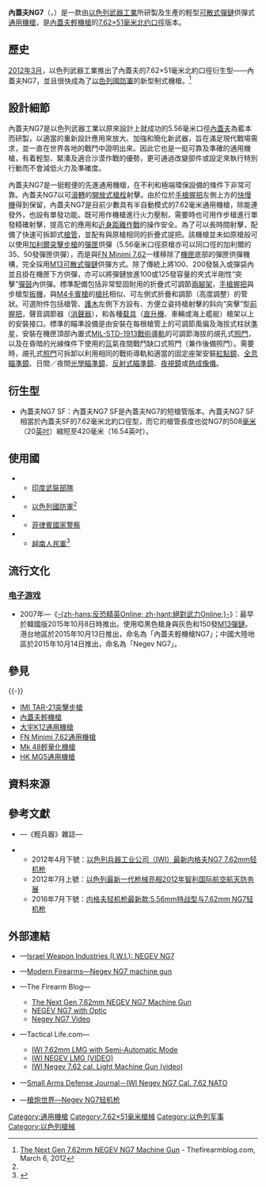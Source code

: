{{NoteTA
|G1=軍事
|G2=長度單位
|G3=Firearms
|T=zh:IWI內蓋夫NG7通用機槍;zh-hans:IWI内格夫NG7通用机枪;zh-hant:IWI內蓋夫NG7通用機槍;
|1=zh:內蓋夫;zh-hans:内格夫;zh-hant:內蓋夫;
}}
{{Infobox Weapon
|name= 內蓋夫NG7<br />{{Lang|en|Negev NG7}}
|image= File:NegevILMachinegun.jpg
|image_size= 300px
|caption= IWI內蓋夫NG7
|origin= {{flagcountry|Israel}}
|type= [[通用機槍|通用機槍]]
<!-- Type selection -->
|is_ranged= yes
|is_bladed= 
|is_explosive= 
|is_artillery= 
|is_vehicle= 
|is_missile= 
|is_UK= 
<!-- Service history -->
|service= 2012年3月—
|used_by= 參見[[#使用國|使用國]]
|wars= 
<!-- Production history -->
|designer= [[以色列軍事工業#小型武器|以色列武器工業]]（IWI）
|design_date= 2012年
|manufacturer= 以色列武器工業（IWI）
|unit_cost= 
|production_date= [[2012年3月|2012年3月]]—
|number= 
|variants= NG7 SF
<!-- General specifications -->
|spec_label= 
|weight= <div class="NavFrame collapsed" style="color: black; background-color: #FFFFFF; margin: 0 auto; padding: 0 10px; text-align: left;"><div class="NavHead" style="background-color: #FFFFFF; margin: 0 auto; padding: 0 10px; font-weight:normal;">空槍：<ref name="IWI_NEGEV_NG7_LMG">{{cite web |url=http://www.israel-weapon.com/files/brochure_2012/IWI_NEGEV_NG7_LMG.pdf |title=存档副本 |accessdate=2014-01-31 |deadurl=yes |archiveurl=https://web.archive.org/web/20131001023227/http://www.israel-weapon.com/files/brochure_2012/IWI_NEGEV_NG7_LMG.pdf |archivedate=2013-10-01 }}</ref><ref name="NEGEV_NG7">{{Cite web |url=http://www.israel-weapon.com/default.asp?catid=%7B19D5D496-ADA9-4A2E-BD7C-69B598FE4002%7D |title=Israel Weapon Industries (IWI) Ltd, NEGEV NG7 |accessdate=2017-06-09 |archive-date=2012-05-18 |archive-url=https://web.archive.org/web/20120518062336/http://www.israel-weapon.com/default.asp?catid=%7B19D5D496-ADA9-4A2E-BD7C-69B598FE4002%7D |dead-url=yes }}</ref></div><div class="NavContent" style="background-color: #FFFFFF; margin: 0 auto; padding: 0 10px;">
* NG7：7.6[[千克|公斤]]（16.76[[磅|磅]]）
* NG7 SF：7.5公斤（16.53磅）
</div>
</div>
|length= <div class="NavFrame collapsed" style="color: black; background-color: #FFFFFF; margin: 0 auto; padding: 0 10px; text-align: left;"><div class="NavHead" style="background-color: #FFFFFF; margin: 0 auto; padding: 0 10px; font-weight:normal;"><ref name="IWI_NEGEV_NG7_LMG"/><ref name="NEGEV_NG7"/></div><div class="NavContent" style="background-color: #FFFFFF; margin: 0 auto; padding: 0 10px;">
* NG7：
** 槍托縮折：820[[毫米|毫米]]（3228[[英寸|英吋]]）
** 槍托伸展：1,000毫米（39.37英吋）
* NG7 SF：
** 槍托縮折：730毫米（28.74英吋）
** 槍托伸展：912毫米（35.91英吋）
</div>
</div>
|part_length= <div class="NavFrame collapsed" style="color: black; background-color: #FFFFFF; margin: 0 auto; padding: 0 10px; text-align: left;"><div class="NavHead" style="background-color: #FFFFFF; margin: 0 auto; padding: 0 10px; font-weight:normal;"><ref name="IWI_NEGEV_NG7_LMG"/><ref name="NEGEV_NG7"/></div><div class="NavContent" style="background-color: #FFFFFF; margin: 0 auto; padding: 0 10px;">
* NG7：508毫米（20英吋）
* NG7 SF：420毫米（16.54英吋）
</div>
</div>
|width= 
|height= 
|diameter= 
|crew= 
<!-- Ranged weapon specifications --> 
|cartridge= [[7.62×51mm_NATO|7.62×51毫米北約口徑]]<br />（[[标准化协议|STANAG]] [[STANAG_2310|2310]]）
|caliber= 7.62毫米（.308英吋）
|barrels= 1根，標準[[膛線|膛線]]纏距為1：12，膛線4條，右旋，[[槍口|槍口]]裝有[[消焰器|消焰器]]，可用以裝上[[抑制器|消聲器]]<ref name="IWI_NEGEV_NG7_LMG"/>
|action= <div class="NavFrame collapsed" style="color: black; background-color: #FFFFFF; margin: 0 auto; padding: 0 10px; text-align: left;"><div class="NavHead" style="background-color: #FFFFFF; margin: 0 auto; padding: 0 10px; font-weight:normal;"></div><div class="NavContent" style="background-color: #FFFFFF; margin: 0 auto; padding: 0 10px;">
* [[氣動式_(槍械)#長行程活塞傳動|長行程活塞氣動式]]
* [[轉拴式槍栓|轉拴式槍栓]]
* [[開放式槍栓|開放式槍栓]]
</div>
</div>
|mode= {{Link-en|半自動槍械|Semi-automatic firearm|半自動}}、[[自動火器|全自動]]，可[[擊發調變槍械|擊發調變]]
|rate= <div class="NavFrame collapsed" style="color: black; background-color: #FFFFFF; margin: 0 auto; padding: 0 10px; text-align: left;"><div class="NavHead" style="background-color: #FFFFFF; margin: 0 auto; padding: 0 10px; font-weight:normal;"><ref name="IWI_NEGEV_NG7_LMG"/></div><div class="NavContent" style="background-color: #FFFFFF; margin: 0 auto; padding: 0 10px;">
* 氣體調節器位置1：850—1,050發／分鐘
* 氣體調節器位置2：950—1,150發／分鐘
</div>
</div>
|velocity= <div class="NavFrame collapsed" style="color: black; background-color: #FFFFFF; margin: 0 auto; padding: 0 10px; text-align: left;"><div class="NavHead" style="background-color: #FFFFFF; margin: 0 auto; padding: 0 10px; font-weight:normal;"><ref name="IWI_NEGEV_NG7_LMG"/></div><div class="NavContent" style="background-color: #FFFFFF; margin: 0 auto; padding: 0 10px;">
* NG7：860[[米每秒|米／秒]]（2,821.52[[英尺每秒|英尺／秒]]）
* NG7 SF：810米／秒（2,657.48英尺／秒）
</div>
</div>
|energy= 
|range= <div class="NavFrame collapsed" style="color: black; background-color: #FFFFFF; margin: 0 auto; padding: 0 10px; text-align: left;"><div class="NavHead" style="background-color: #FFFFFF; margin: 0 auto; padding: 0 10px; font-weight:normal;"></div><div class="NavContent" style="background-color: #FFFFFF; margin: 0 auto; padding: 0 10px;">
* 視線調整範圍內：300—1,000[[米_(单位)|公尺]]（328.08—1,093.61[[码|码]]，984.25—3,280.84[[英尺|英尺]]）
* 夜間戰鬥型：100公尺（109.36码）
</div>
</div>
|max_range= 
|feed= <div class="NavFrame collapsed" style="color: black; background-color: #FFFFFF; margin: 0 auto; padding: 0 10px; text-align: left;"><div class="NavHead" style="background-color: #FFFFFF; margin: 0 auto; padding: 0 10px; font-weight:normal;">[[M13彈鏈|M13]][[彈鏈|可散式彈鏈]]</div><div class="NavContent" style="background-color: #FFFFFF; margin: 0 auto; padding: 0 10px;">
* 100、200發{{Link-en|彈箱|Ammunition box}}或彈袋
* 100、125發突擊[[彈鼓|彈鼓]]
</div>
|sights= <div class="NavFrame collapsed" style="color: black; background-color: #FFFFFF; margin: 0 auto; padding: 0 10px; text-align: left;"><div class="NavHead" style="background-color: #FFFFFF; margin: 0 auto; padding: 0 10px; font-weight:normal;"></div><div class="NavContent" style="background-color: #FFFFFF; margin: 0 auto; padding: 0 10px;">
* [[機械瞄具|機械瞄具]]：<br />瞄準基線：440毫米（17.32英吋）
** 覘孔式[[照門|照門]]（可以海拔鼓調節，100米的間隔，可拆卸）及柱狀[[照準器|準星]]（可調節風偏及海拔）
** [[氚|氚]]氣夜間戰鬥缺口式照門（內置於MIL-STD-1913戰術導軌，兼作後備照門）
* [[机匣|機匣蓋]]頂部的[[皮卡汀尼導軌|MIL-STD-1913戰術導軌]]上安裝日間／夜間[[瞄准镜|光學瞄準鏡]]、[[紅點鏡|紅點鏡／反射式瞄準鏡]]、[[全像武器照準器|全息瞄準鏡]]、[[夜視鏡|夜視鏡]]或[[熱成像儀|熱成像儀]]（可拆卸）
** IWI X4光學瞄準鏡
** [[MEPRO_21反射式瞄準鏡|MEPRO 21反射式瞄準鏡]]
** [[MEPRO_MOR反射式瞄準鏡|MEPRO MOR反射式瞄準鏡]]
** 其他可用的瞄準鏡
</div>
</div>
<!-- 火炮規格 -->
|breech= 
|recoil= 
|carriage= 
|elevation= 
|traverse= 
<!-- 刃器規格 --> 
|blade_type= 
|hilt_type= 
|sheath_type= 
|head_type= 
|haft_type= 
<!-- 爆炸物內填炸藥規格 --> 
|filling= 
|filling_weight= 
|detonation= 
|yield= 
<!-- 車輛/飛彈規格 -->
|armour= 
|primary_armament= 
|secondary_arament= 
|engine= 
|engine_power= 
|transmission= 
|payload_capacity= 
|fuel_capacity= 
|pw_ratio= 
|suspension= 
|clearance= 
|vehicle_range= 
|speed= 
|guidance= 
|steering= 
<!-- Missiles only -->
|wingspan= 
|propellant= 
|ceiling= 
|altitude= 
|depth= 
|boost= 
|accuracy= 
|launch_platform= 
|transport= 
}}

'''內蓋夫NG7'''（{{Lang-en|Negev NG7}}，{{Lang-he|הנגב NG7}}）是一款由[[以色列|以色列]][[以色列軍事工業#小型武器|武器工業]]所研製及生產的輕型[[彈鏈|可散式彈鏈]]供彈式[[通用機槍|通用機槍]]，是[[內蓋夫輕機槍|內蓋夫輕機槍]]的[[7.62×51mm_NATO|7.62×51毫米]][[北大西洋公约组织|北约]][[口徑|口徑]]版本。

== 歷史 ==
[[2012年3月|2012年3月]]，以色列武器工業推出了內蓋夫的7.62×51毫米北約口徑衍生型——內蓋夫NG7，並且很快成為了[[以色列國防軍|以色列國防軍]]的新型制式機槍。<ref>[http://www.thefirearmblog.com/blog/2012/03/06/the-next-gen-7-62mm-negev-ng7-machine-gun/ The Next Gen 7.62mm NEGEV NG7 Machine Gun] {{Wayback|url=http://www.thefirearmblog.com/blog/2012/03/06/the-next-gen-7-62mm-negev-ng7-machine-gun/ |date=20140222002820 }} - Thefirearmblog.com, March 6, 2012</ref>

== 設計細節 ==
內蓋夫NG7是以色列武器工業以原來設計上就成功的5.56毫米口徑[[內蓋夫輕機槍|內蓋夫]]為藍本而研製，以適當的重新設計應用來放大、加強和簡化新武器，旨在滿足現代戰場需求，並一直在世界各地的戰鬥中證明出來。因此它也是一挺可靠及準確的通用機槍，有着輕型、緊湊及適合沙漠作戰的優勢，更可通過改變部件或設定來執行特別行動而不會減低火力及準確度。

內蓋夫NG7是一挺輕便的先進通用機槍，在不利和極端環保設備的條件下非常可靠。內蓋夫NG7以可[[轉拴式槍栓|滾轉]]的[[開放式槍栓|開放式槍栓]]射擊。由於位於[[手槍握把|手槍握把]]左側上方的[[擊發調變模式|快慢機]]得到保留，內蓋夫NG7是目前少數具有半自動模式的7.62毫米通用機槍，除能連發外，也設有單發功能。既可用作機槍進行火力壓制，需要時也可用作步槍進行單發精確射擊，提高它的應用和[[近身距離作戰|近身距離作戰]]的操作安全。為了可以長時間射擊，配備了快速可拆卸式[[槍管|槍管]]，並配有與原槍相同的折疊式提把。該機槍並未如原槍般可以使用[[IMI_Galil突擊步槍|加利爾突擊步槍]]的[[彈匣|彈匣]]供彈（5.56毫米口徑原槍亦可以同口徑的加利爾的35、50發彈匣供彈），而是與[[FN_Minimi_7.62通用機槍|FN Minimi 7.62]]一樣移除了[[機匣|機匣]]底部的彈匣供彈機構，完全採用[[M13彈鏈|M13]][[彈鏈|可散式彈鏈]]供彈方式。除了傳統上將100、200發裝入{{Link-en|彈箱|Ammunition box}}或彈袋內並且掛在機匣下方供彈，亦可以將彈鏈放進100或125發容量的夾式半剛性“突擊”[[彈鼓|彈鼓]]內供彈。標準配備包括非常堅固耐用的折疊式可調節[[兩腳架|兩腳架]]，[[手槍握把|手槍握把]]與步槍型[[扳機|扳機]]，與[[M4卡賓槍|M4卡賓槍]]的[[槍托|槍托]]相似、可左側式折疊和調節{{Link-en|托腮板|Cheekpiece}}（高度調整）的管狀{{Link-en|伸縮式槍托|Telescoping stock}}。可選附件包括槍管、[[護木|護木]]左側下方設有、方便立姿持槍射擊的斜向“突擊”型[[輔助握把|前握把]]，聲音調節器（[[抑制器|消聲器]]），和各種[[载具|载具]]（[[直升機|直升機]]、車輛或海上艦艇）槍架以上的安裝接口。標準的瞄準設備是由安裝在每根槍管上的可調節風偏及海拔式柱狀[[照準器|準星]]，安裝在機匣頂部內置式[[皮卡汀尼導軌|MIL-STD-1913戰術導軌]]的可調節海拔的覘孔式[[照門|照門]]，以及在昏暗的光線條件下使用的[[氚|氚]]氣夜間戰鬥缺口式照門（兼作後備照門）。需要時，覘孔式[[照門|照門]]可拆卸以利用相同的戰術導軌和適當的固定座架安裝[[紅點鏡|紅點鏡]]、[[全像武器照準器|全息瞄準鏡]]、日間／夜間[[瞄准镜|光學瞄準鏡]]、[[紅點鏡|反射式瞄準鏡]]、[[夜視鏡|夜視鏡]]或[[熱成像儀|熱成像儀]]。

== 衍生型 ==
* 內蓋夫NG7 SF：內蓋夫NG7 SF是內蓋夫NG7的短槍管版本。內蓋夫NG7 SF相當於內蓋夫SF的7.62毫米北約口徑型，而它的槍管長度也從NG7的508[[毫米|毫米]]（20[[英寸|英吋]]）縮短至420毫米（16.54英吋）。

== 使用國 ==
* {{flagcountry|India}}
** [[印度軍事|印度武裝部隊]]
* {{flagcountry|Israel}}
** [[以色列國防軍|以色列國防軍]]<ref name="NEGEV_NG7"/>
* {{flagcountry|Philippines}}
** [[菲律賓國家警察|菲律賓國家警察]]
* {{flagcountry|Vietnam}}
** [[越南人民軍|越南人民軍]]<ref>{{Cite web |url=http://www.russiadefence.net/t3430-little-stories-of-us-soviet-and-other-foreign-weapons-in-vietnam |title=存档副本 |accessdate=2015-10-12 |archive-date=2016-03-04 |archive-url=https://web.archive.org/web/20160304131800/http://www.russiadefence.net/t3430-little-stories-of-us-soviet-and-other-foreign-weapons-in-vietnam |dead-url=no }}</ref>

== 流行文化 ==
=== [[电子游戏|电子游戏]] ===
* 2007年—《[[絕對武力Online|-{zh-hans:反恐精英Online; zh-hant:絕對武力Online;}-]]》：最早於韓國版2015年10月8日時推出。使用啞黑色槍身與灰色{{Link-en|彈箱|Ammunition box}}和150發[[M13彈鏈|M13彈鏈]]。港台地區於2015年10月13日推出，命名為「內蓋夫輕機槍NG7」；中國大陸地區於2015年10月14日推出，命名為「Negev NG7」。

== 參見 ==
{{-}}
{{div col|cols=2}}
* [[IMI_TAR-21突擊步槍|IMI TAR-21突擊步槍]]
* [[內蓋夫輕機槍|內蓋夫輕機槍]]
* [[大宇K12通用機槍|大宇K12通用機槍]]
* [[FN_Minimi_7.62通用機槍|FN Minimi 7.62通用機槍]]
* [[Mk_48輕量化機槍|Mk 48輕量化機槍]]
* [[HK_MG5通用機槍|HK MG5通用機槍]]
{{div col end}}

== 資料來源 ==
<div class="references-small">
{{div col|cols=2}}
<references />
{{div col end}}
</div>

== 參考文獻 ==
* {{zh-hans icon}}—《輕兵器》雜誌—
{{div col|cols=2}}
** 2012年4月下號：[http://wuxizazhi.cnki.net/Search/QBQI201208002.html 以色列兵器工业公司（IWI）最新内格夫NG7 7.62mm轻机枪]{{Wayback|url=http://wuxizazhi.cnki.net/Search/QBQI201208002.html |date=20150615201812 }}
** 2012年7月上號：[http://news.xinhuanet.com/mil/2012-03/30/c_122909940.htm 以色列最新一代枪械亮相2012年智利国际航空航天防务展]{{Wayback|url=http://news.xinhuanet.com/mil/2012-03/30/c_122909940.htm |date=20140819202437 }}
** 2016年7月下號：[http://m.dooland.com/index.php?s=/article/id/889328.html 内格夫轻机枪最新款:5.56mm特战型与7.62mm NG7轻机枪]{{Wayback|url=http://m.dooland.com/index.php?s=%2Farticle%2Fid%2F889328.html |date=20160827174247 }}
{{div col end}}

== 外部連結 ==
{{div col|cols=2}}
* {{en icon}}—[https://web.archive.org/web/20120518062336/http://www.israel-weapon.com/default.asp?catid=%7B19D5D496-ADA9-4A2E-BD7C-69B598FE4002%7D Israel Weapon Industries (I.W.I.): NEGEV NG7]
* {{en icon}}—[http://www.world.guns.ru/machine/isr/negev_ng7-e.html Modern Firearms—Negev NG7 machine gun]{{Wayback|url=http://www.world.guns.ru/machine/isr/negev_ng7-e.html |date=20140201194606 }}
* {{en icon}}—The Firearm Blog—
** [http://www.thefirearmblog.com/blog/2012/03/06/the-next-gen-7-62mm-negev-ng7-machine-gun/ The Next Gen 7.62mm NEGEV NG7 Machine Gun]{{Wayback|url=http://www.thefirearmblog.com/blog/2012/03/06/the-next-gen-7-62mm-negev-ng7-machine-gun/ |date=20140222002820 }}
** [http://www.thefirearmblog.com/blog/2012/03/07/negev-ng7-with-optic/ NEGEV NG7 with Optic]{{Wayback|url=http://www.thefirearmblog.com/blog/2012/03/07/negev-ng7-with-optic/ |date=20140222002712 }}
** [http://www.thefirearmblog.com/blog/2012/03/12/negev-ng7-video/ Negev NG7 Video]{{Wayback|url=http://www.thefirearmblog.com/blog/2012/03/12/negev-ng7-video/ |date=20140222002714 }}
* {{en icon}}—Tactical Life.com—
** [http://www.tactical-life.com/magazines/guns-and-weapons/iwi-762mm-lmg-with-semi-automatic-mode/ IWI 7.62mm LMG with Semi-Automatic Mode]
** [http://www.tactical-life.com/products/iwi-negev-lmg/ IWI NEGEV LMG (VIDEO)]{{Wayback|url=http://www.tactical-life.com/products/iwi-negev-lmg/ |date=20140204005730 }}
** [http://www.tactical-life.com/magazines/guns-and-weapons/iwi-negev-762-cal-light-machine-gun-video/ IWI Negev 7.62 cal. Light Machine Gun (video)]
* {{en icon}}—[http://www.sadefensejournal.com/wp/?p=2365 Small Arms Defense Journal－IWI Negev NG7 Cal. 7.62 NATO]{{Wayback|url=http://www.sadefensejournal.com/wp/?p=2365 |date=20141231085135 }}
* {{zh-hans icon}}—[http://pewpewpew.work/isreal/imi/negev/negevng7.htm 槍炮世界—Negev NG7轻机枪]{{Wayback|url=http://pewpewpew.work/isreal/imi/negev/negevng7.htm |date=20200321111340 }}
{{div col end}}

{{IMI IWI smallarms}}
{{通用機槍}}

[[Category:通用機槍|Category:通用機槍]]
[[Category:7.62×51毫米槍械|Category:7.62×51毫米槍械]]
[[Category:以色列军事|Category:以色列军事]]
[[Category:以色列槍械|Category:以色列槍械]]